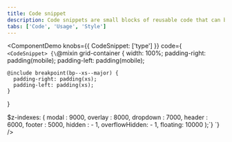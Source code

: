 ```yaml
---
title: Code snippet
description: Code snippets are small blocks of reusable code that can be inserted in a code file.
tabs: ['Code', 'Usage', 'Style']
---
```


<ComponentDemo
  knobs={{ CodeSnippet: ['type'] }}
  code={`
<CodeSnippet>
{\`@mixin grid-container {
    width: 100%;
    padding-right: padding(mobile);
    padding-left: padding(mobile);
  
    @include breakpoint(bp--xs--major) {
      padding-right: padding(xs);
      padding-left: padding(xs);
    }
  }
    
  $z-indexes: (
    modal : 9000,
    overlay : 8000,
    dropdown : 7000,
    header : 6000,
    footer : 5000,
    hidden : - 1,
    overflowHidden: - 1,
    floating: 10000
  );\`}
</CodeSnippet>`}
/>

<ComponentDocs component="code-snippet"></ComponentDocs>
